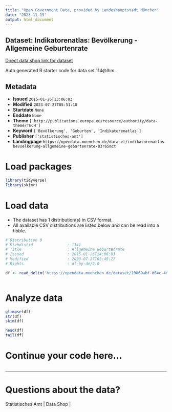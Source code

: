 ```yaml
---
title: "Open Government Data, provided by Landeshauptstadt München"
date: "2023-11-15"
output: html_document
---
```


## Dataset: Indikatorenatlas: Bevölkerung - Allgemeine Geburtenrate

[Direct data shop link for dataset](https://opendata.muenchen.de/dataset/indikatorenatlas-bevoelkerung-allgemeine-geburtenrate-83r65mct)

Auto generated R starter code for data set 114@lhm.

## Metadata

- **Issued** `2015-01-26T13:06:03`
- **Modified** `2023-07-27T05:51:10`
- **Startdate** `None`
- **Enddate** `None`
- **Theme** `['http://publications.europa.eu/resource/authority/data-theme/TECH']`
- **Keyword** `['Bevölkerung', 'Geburten', 'Indikatorenatlas']`
- **Publisher** `['statistisches-amt']`
- **Landingpage** `https://opendata.muenchen.de/dataset/indikatorenatlas-bevoelkerung-allgemeine-geburtenrate-83r65mct`


# Load packages

```r

library(tidyverse)
library(skimr)

```

# Load data

-   The dataset has 1 distribution(s) in CSV format.
-   All available CSV distributions are listed below and can be read into a tibble.

```r

# Distribution 0
# Ktzhdistid               : 1141
# Title                    : Allgemeine Geburtenrate
# Issued                   : 2015-01-26T14:06:03
# Modified                 : 2023-07-27T05:45:27
# Rights                   : dl-by-de/2.0

df <- read_delim('https://opendata.muenchen.de/dataset/19069abf-d64c-4d66-bd09-16c00d692796/resource/7d3e34f6-1cd1-4c72-b1e7-42da80d50d63/download/indikat_bevoelkerung_allgemeine_geburtenrate_240723.csv')



```

# Analyze data

```r

glimpse(df)
str(df)
skim(df)

head(df)
tail(df)

```

# Continue your code here...

```r

```

------------------------------------------------------------------------

# Questions about the data?

Statistisches Amt | Data Shop | 
